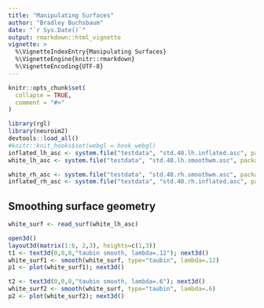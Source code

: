 ```yaml
---
title: "Manipulating Surfaces"
author: "Bradley Buchsbaum"
date: "`r Sys.Date()`"
output: rmarkdown::html_vignette
vignette: >
  %\VignetteIndexEntry{Manipulating Surfaces}
  %\VignetteEngine{knitr::rmarkdown}
  %\VignetteEncoding{UTF-8}
---
```


```r
knitr::opts_chunk$set(
  collapse = TRUE,
  comment = "#>"
)

library(rgl)
library(neuroim2)
devtools::load_all()
#knitr::knit_hooks$set(webgl = hook_webgl)
inflated_lh_asc <- system.file("testdata", "std.40.lh.inflated.asc", package="neurosurf")
white_lh_asc <- system.file("testdata", "std.40.lh.smoothwm.asc", package="neurosurf")

white_rh_asc <- system.file("testdata", "std.40.rh.smoothwm.asc", package="neurosurf")
inflated_rh_asc <- system.file("testdata", "std.40.rh.inflated.asc", package="neurosurf")

```



## Smoothing surface geometry


```r

white_surf <- read_surf(white_lh_asc)

open3d()
layout3d(matrix(1:6, 2,3), heights=c(1,3))
t1 <- text3d(0,0,0,"taubin smooth, lambda=.12"); next3d()
white_surf1 <- smooth(white_surf, type="taubin", lambda=.12)
p1 <- plot(white_surf1); next3d()

t2 <- text3d(0,0,0,"taubin smooth, lambda=.6"); next3d()
white_surf2 <- smooth(white_surf, type="taubin", lambda=.6)
p2 <- plot(white_surf2); next3d()


```

